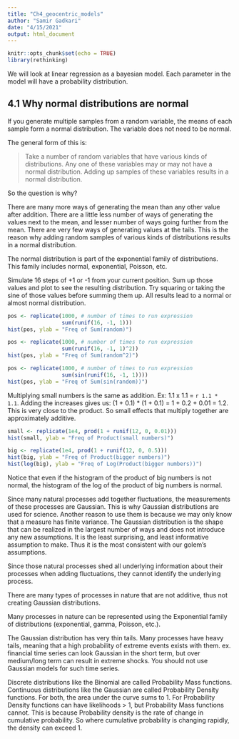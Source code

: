 ```yaml
---
title: "Ch4_geocentric_models"
author: "Samir Gadkari"
date: "4/15/2021"
output: html_document
---
```


```r
knitr::opts_chunk$set(echo = TRUE)
library(rethinking)
```

We will look at linear regression as a bayesian model. Each parameter in the model will have a probability distribution.

## 4.1 Why normal distributions are normal

If you generate multiple samples from a random variable, the means of each sample form a normal distribution. The variable does not need to be normal.

The general form of this is:

> Take a number of random variables that have various kinds of distributions. Any one of these variables may or may not have a normal distribution. Adding up samples of these variables results in a normal distribution.

So the question is why?

There are many more ways of generating the mean than any other value after addition. There are a little less number of ways of generating the values next to the mean, and lesser number of ways going further from the mean. There are very few ways of generating values at the tails. This is the reason why adding random samples of various kinds of distributions results in a normal distribution.

The normal distribution is part of the exponential family of distributions. This family includes normal, exponential, Poisson, etc.

Simulate 16 steps of +1 or -1 from your current position. Sum up those values and plot to see the resulting distribution. Try squaring or taking the sine of those values before summing them up. All results lead to a normal or almost normal distribution.
```r
pos <- replicate(1000, # number of times to run expression
                 sum(runif(16, -1, 1)))
hist(pos, ylab = "Freq of Sum(random)")

pos <- replicate(1000, # number of times to run expression
                 sum(runif(16, -1, 1)^2))
hist(pos, ylab = "Freq of Sum(random^2)")

pos <- replicate(1000, # number of times to run expression
                 sum(sin(runif(16, -1, 1))))
hist(pos, ylab = "Freq of Sum(sin(random))")
```

Multiplying small numbers is the same as addition. Ex: 1.1 x 1.1 = `r 1.1 * 1.1`. Adding the increases gives us: (1 + 0.1) * (1 + 0.1) = 1 + 0.2 + 0.01 = 1.2. This is very close to the product. So small effects that multiply together are approximately additive.

```r
small <- replicate(1e4, prod(1 + runif(12, 0, 0.01)))
hist(small, ylab = "Freq of Product(small numbers)")

big <- replicate(1e4, prod(1 + runif(12, 0, 0.5)))
hist(big, ylab = "Freq of Product(bigger numbers)")
hist(log(big), ylab = "Freq of Log(Product(bigger numbers))")
```

Notice that even if the histogram of the product of big numbers is not normal, the histogram of the log of the product of big numbers is normal.

Since many natural processes add together fluctuations, the measurements of these processes are Gaussian. This is why Gaussian distributions are used for science. Another reason to use them is because we may only know that a measure has finite variance. The Gaussian distribution is the shape that can be realized in the largest number of ways and does not introduce any new assumptions. It is the least surprising, and least informative assumption to make. Thus it is the most consistent with our golem's assumptions.

Since those natural processes shed all underlying information about their processes when adding fluctuations, they cannot identify the underlying process.

There are many types of processes in nature that are not additive, thus not creating Gaussian distributions.

Many processes in nature can be represented using the Exponential family of distributions (exponential, gamma, Poisson, etc.).

The Gaussian distribution has very thin tails. Many processes have heavy tails, meaning that a high probability of extreme events exists with them. ex. financial time series can look Gaussian in the short term, but over medium/long term can result in extreme shocks. You should not use Gaussian models for such time series.

Discrete distributions like the Binomial are called Probability Mass functions.
Continuous distributions like the Gaussian are called Probability Density functions. For both, the area under the curve sums to 1. For Probability Density functions can have likelihoods > 1, but Probability Mass functions cannot. This is because Probability density is the rate of change in cumulative probability. So where cumulative probability is changing rapidly, the density can exceed 1.